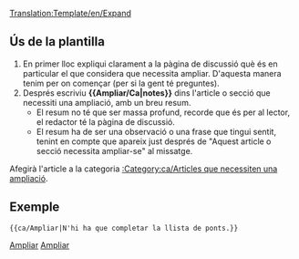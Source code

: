 <noinclude>[[Translation:Template/en/Expand]]</noinclude><noinclude></noinclude>{{ca/Metacaixa d'avís| tipus = informació
| imatge= Paper-plus.png
| text  = Aquest article o secció necessita '''[{{SERVER}}{{localurl:{{NAMESPACE}}:{{PAGENAME}}|action=edit}} ampliar-se]'''.<br/>{{{1|}}}
<div style="font-size: 80%">
* Podeu trobar més informació sobre què és necessari ampliar exactament a la pàgina de [[Talk:{{PAGENAME}}|discussió]] d'aquest article.
* Recorde utilitzar el [[ca/Wiki/Manual d'Estil|manual d'estil]]
* Lleve aquesta plantilla quan s'hagi ampliat l'article.
</div>
}}<includeonly>{{{2|[[Category:ca/Articles que necessiten una ampliació]]}}}</includeonly><noinclude>

==Ús de la plantilla==
#En primer lloc expliqui clarament a la pàgina de discussió què és en particular el que considera que necessita ampliar. D'aquesta manera tenim per on començar (per si la gent té preguntes).
#Després escriviu '''<nowiki>{{</nowiki>Ampliar/Ca|notes<nowiki>}}</nowiki>''' dins l'article o secció que necessiti una ampliació, amb un breu resum.
#*El resum no té que ser massa profund, recorde que és per al lector, el redactor té la pàgina de discussió.
#*El resum ha de ser una observació o una frase que tingui sentit, tenint en compte que apareix just després de "Aquest article o secció necessita ampliar-se" al missatge.

Afegirà l'article a la categoria [[:Category:ca/Articles que necessiten una ampliació]].

==Exemple==
<pre>{{ca/Ampliar|N'hi ha que completar la llista de ponts.}}</pre>
{{ca/Ampliar|N'hi ha que completar la llista de ponts.|2=}}

[[Category:ca/Plantilles|Ampliar]][[Category:ca/Caixes de missatges|Ampliar]]</noinclude>